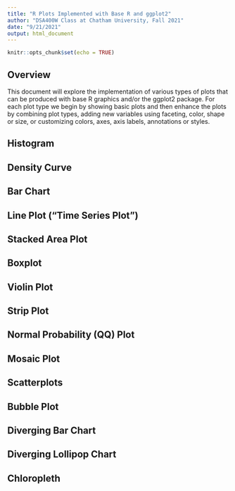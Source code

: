 ```yaml
---
title: "R Plots Implemented with Base R and ggplot2"
author: "DSA400W Class at Chatham University, Fall 2021"
date: "9/21/2021"
output: html_document
---
```


```r
knitr::opts_chunk$set(echo = TRUE)
```

## Overview

This document will explore the implementation of various types of plots that can be produced with base R graphics and/or the ggplot2 package. For each plot type we begin by showing basic plots and then enhance the plots by combining plot types, adding new variables using faceting, color, shape or size, or customizing colors, axes, axis labels, annotations or styles.

## Histogram

## Density Curve

## Bar Chart

## Line Plot ("Time Series Plot")

## Stacked Area Plot

## Boxplot

## Violin Plot

## Strip Plot

## Normal Probability (QQ) Plot

## Mosaic Plot

## Scatterplots

## Bubble Plot

## Diverging Bar Chart

## Diverging Lollipop Chart

## Chloropleth




